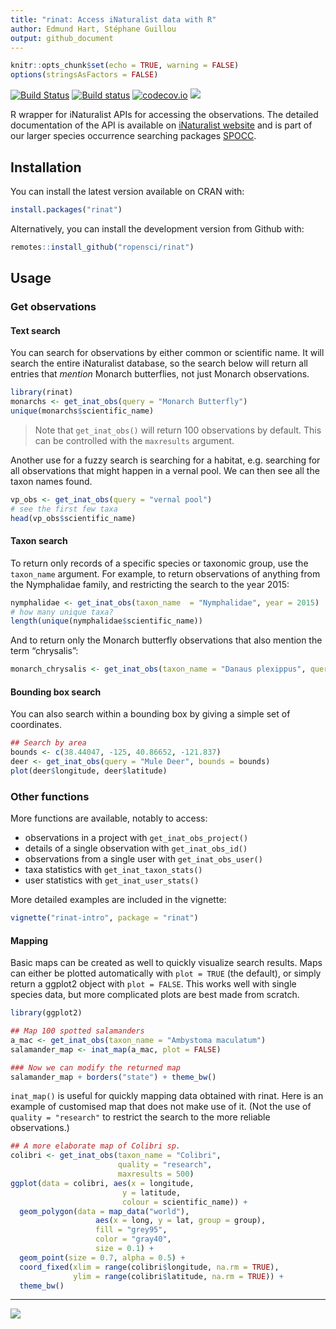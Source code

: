 ```yaml
---
title: "rinat: Access iNaturalist data with R"
author: Edmund Hart, Stéphane Guillou
output: github_document
---
```


```r
knitr::opts_chunk$set(echo = TRUE, warning = FALSE)
options(stringsAsFactors = FALSE)
```

[![Build Status](https://api.travis-ci.org/ropensci/rinat.png)](https://travis-ci.org/ropensci/rinat)
[![Build status](https://ci.appveyor.com/api/projects/status/gv7s9um107bep4na/branch/master)](https://ci.appveyor.com/project/sckott/rinat/branch/master)
[![codecov.io](https://codecov.io/github/ropensci/rinat/coverage.svg?branch=master)](https://codecov.io/github/ropensci/rinat?branch=master)
[![](https://cranlogs.r-pkg.org/badges/grand-total/rinat)](https://cran.rstudio.com/web/packages/rinat/index.html)


R wrapper for iNaturalist APIs for accessing the observations. The detailed documentation of the API is available on [iNaturalist website](https://www.inaturalist.org/pages/api+reference) and is part of our larger species occurrence searching packages [SPOCC](https://github.com/ropensci/spocc).


## Installation

You can install the latest version available on CRAN with:

```r
install.packages("rinat")
```

Alternatively, you can install the development version from Github with:

```r
remotes::install_github("ropensci/rinat")
```

## Usage

### Get observations

#### Text search

You can search for observations by either common or scientific name. It will search the entire iNaturalist database, so the search below will return all entries that _mention_ Monarch butterflies, not just Monarch observations.

```r
library(rinat)
monarchs <- get_inat_obs(query = "Monarch Butterfly")
unique(monarchs$scientific_name)
```
> Note that `get_inat_obs()` will return 100 observations by default. This can be controlled with the `maxresults` argument.

Another use for a fuzzy search is searching for a habitat, e.g. searching for all observations that might happen in a vernal pool. We can then see all the taxon names found.

```r
vp_obs <- get_inat_obs(query = "vernal pool")
# see the first few taxa
head(vp_obs$scientific_name)
```


#### Taxon search

To return only records of a specific species or taxonomic group, use the `taxon_name` argument. For example, to return observations of anything from the Nymphalidae family, and restricting the search to the year 2015:

```r
nymphalidae <- get_inat_obs(taxon_name  = "Nymphalidae", year = 2015)
# how many unique taxa?
length(unique(nymphalidae$scientific_name))
```

And to return only the Monarch butterfly observations that also mention the term "chrysalis":

```r
monarch_chrysalis <- get_inat_obs(taxon_name = "Danaus plexippus", query = "chrysalis")
```

#### Bounding box search

You can also search within a bounding box by giving a simple set of coordinates.

```r
## Search by area
bounds <- c(38.44047, -125, 40.86652, -121.837)
deer <- get_inat_obs(query = "Mule Deer", bounds = bounds)
plot(deer$longitude, deer$latitude)
```


### Other functions

More functions are available, notably to access:

* observations in a project with `get_inat_obs_project()`
* details of a single observation with `get_inat_obs_id()`
* observations from a single user with `get_inat_obs_user()`
* taxa statistics with `get_inat_taxon_stats()`
* user statistics with `get_inat_user_stats()`

More detailed examples are included in the vignette:

```r
vignette("rinat-intro", package = "rinat")
```


#### Mapping

Basic maps can be created as well to quickly visualize search results. Maps can either be plotted automatically with `plot = TRUE` (the default), or simply return a ggplot2 object with `plot = FALSE`. This works well with single species data, but more complicated plots are best made from scratch.

```r
library(ggplot2)

## Map 100 spotted salamanders
a_mac <- get_inat_obs(taxon_name = "Ambystoma maculatum")
salamander_map <- inat_map(a_mac, plot = FALSE)

### Now we can modify the returned map
salamander_map + borders("state") + theme_bw()
```

`inat_map()` is useful for quickly mapping data obtained with rinat. Here is an example of customised map that does not make use of it. (Not the use of `quality = "research"` to restrict the search to the more reliable observations.)

```r
## A more elaborate map of Colibri sp.
colibri <- get_inat_obs(taxon_name = "Colibri",
                        quality = "research",
                        maxresults = 500)
ggplot(data = colibri, aes(x = longitude,
                         y = latitude,
                         colour = scientific_name)) +
  geom_polygon(data = map_data("world"),
                   aes(x = long, y = lat, group = group),
                   fill = "grey95",
                   color = "gray40",
                   size = 0.1) +
  geom_point(size = 0.7, alpha = 0.5) +
  coord_fixed(xlim = range(colibri$longitude, na.rm = TRUE),
              ylim = range(colibri$latitude, na.rm = TRUE)) +
  theme_bw()
```


---

[![](http://ropensci.org/public_images/github_footer.png)](https://ropensci.org/)